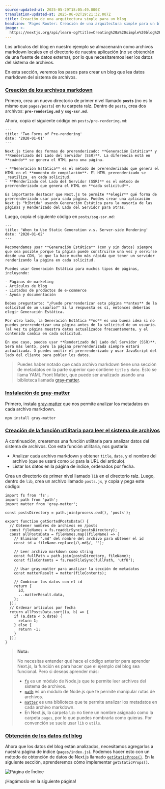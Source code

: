 ```yaml
---
source-updated-at: 2025-05-29T18:05:49.000Z
translation-updated-at: 2025-06-02T19:21:32.007Z
title: Creación de una arquitectura simple para un blog
headline: 'Pages Router: Creación de una arquitectura simple para un blog'
image: >-
  https://nextjs.org/api/learn-og?title=Creating%20a%20simple%20blog%20architecture&amp;chapter=19
---
```


Los artículos del blog en nuestro ejemplo se almacenarán como archivos markdown locales en el directorio de nuestra aplicación (no se obtendrán de una fuente de datos externa), por lo que necesitaremos leer los datos del sistema de archivos.

En esta sección, veremos los pasos para crear un blog que lea datos markdown del sistema de archivos.

### [Creación de los archivos markdown](#creating-the-markdown-files)

Primero, crea un nuevo directorio de primer nivel llamado **`posts`** (no es lo mismo que `pages/posts`) en tu carpeta raíz. Dentro de `posts`, crea dos archivos: **`pre-rendering.md`** y **`ssg-ssr.md`**.

Ahora, copia el siguiente código en `posts/pre-rendering.md`:

```
---
title: 'Two Forms of Pre-rendering'
date: '2020-01-01'
---
 
Next.js tiene dos formas de prerenderizado: **Generación Estática** y **Renderizado del Lado del Servidor (SSR)**. La diferencia está en **cuándo** se genera el HTML para una página.
 
- **Generación Estática** es el método de prerenderizado que genera el HTML en el **momento de compilación**. El HTML prerenderizado se _reutiliza_ en cada solicitud.
- **Renderizado del Lado del Servidor (SSR)** es el método de prerrenderizado que genera el HTML en **cada solicitud**.
 
Es importante destacar que Next.js te permite **elegir** qué forma de prerrenderizado usar para cada página. Puedes crear una aplicación Next.js "híbrida" usando Generación Estática para la mayoría de las páginas y Renderizado del Lado del Servidor para otras.
```

Luego, copia el siguiente código en `posts/ssg-ssr.md`:

```
---
title: 'When to Use Static Generation v.s. Server-side Rendering'
date: '2020-01-02'
---
 
Recomendamos usar **Generación Estática** (con y sin datos) siempre que sea posible porque tu página puede construirse una vez y servirse desde una CDN, lo que la hace mucho más rápida que tener un servidor renderizando la página en cada solicitud.
 
Puedes usar Generación Estática para muchos tipos de páginas, incluyendo:
 
- Páginas de marketing
- Artículos de blog
- Listados de productos de e-commerce
- Ayuda y documentación
 
Debes preguntarte: "¿Puedo prerrenderizar esta página **antes** de la solicitud de un usuario?" Si la respuesta es sí, entonces deberías elegir Generación Estática.
 
Por otro lado, la Generación Estática **no** es una buena idea si no puedes prerrenderizar una página antes de la solicitud de un usuario. Tal vez tu página muestra datos actualizados frecuentemente, y el contenido cambia en cada solicitud.
 
En ese caso, puedes usar **Renderizado del Lado del Servidor (SSR)**. Será más lento, pero la página prerrenderizada siempre estará actualizada. O puedes omitir el prerrenderizado y usar JavaScript del lado del cliente para poblar los datos.
```

> Puedes haber notado que cada archivo markdown tiene una sección de metadatos en la parte superior que contiene `title` y `date`. Esto se llama YAML Front Matter, que puede ser analizado usando una biblioteca llamada [gray-matter](https://github.com/jonschlinkert/gray-matter).

### [Instalación de gray-matter](#installing-gray-matter)

Primero, instala [gray-matter](https://github.com/jonschlinkert/gray-matter) que nos permite analizar los metadatos en cada archivo markdown.

```
npm install gray-matter
```

### [Creación de la función utilitaria para leer el sistema de archivos](#creating-the-utility-function-to-read-the-file-system)

A continuación, crearemos una función utilitaria para analizar datos del sistema de archivos. Con esta función utilitaria, nos gustaría:

*   Analizar cada archivo markdown y obtener `title`, `date`, y el nombre del archivo (que se usará como `id` para la URL del artículo).
*   Listar los datos en la página de índice, ordenados por fecha.

Crea un directorio de primer nivel llamado `lib` en el directorio raíz. Luego, dentro de `lib`, crea un archivo llamado `posts.js`, y copia y pega este código:

```
import fs from 'fs';
import path from 'path';
import matter from 'gray-matter';
 
const postsDirectory = path.join(process.cwd(), 'posts');
 
export function getSortedPostsData() {
  // Obtener nombres de archivos en /posts
  const fileNames = fs.readdirSync(postsDirectory);
  const allPostsData = fileNames.map((fileName) => {
    // Eliminar ".md" del nombre del archivo para obtener el id
    const id = fileName.replace(/\.md$/, '');
 
    // Leer archivo markdown como string
    const fullPath = path.join(postsDirectory, fileName);
    const fileContents = fs.readFileSync(fullPath, 'utf8');
 
    // Usar gray-matter para analizar la sección de metadatos
    const matterResult = matter(fileContents);
 
    // Combinar los datos con el id
    return {
      id,
      ...matterResult.data,
    };
  });
  // Ordenar artículos por fecha
  return allPostsData.sort((a, b) => {
    if (a.date < b.date) {
      return 1;
    } else {
      return -1;
    }
  });
}
```

> **Nota:**
> 
> No necesitas entender qué hace el código anterior para aprender Next.js, la función es para hacer que el ejemplo del blog sea funcional. Pero si deseas aprender más:
> 
> *   [`fs`](https://nodejs.org/api/fs.html#fsreaddirsyncpath-options) es un módulo de Node.js que te permite leer archivos del sistema de archivos.
> *   [`path`](https://nodejs.org/api/path.html#pathjoinpaths) es un módulo de Node.js que te permite manipular rutas de archivos.
> *   [`matter`](https://www.npmjs.com/package/gray-matter) es una biblioteca que te permite analizar los metadatos en cada archivo markdown.
> *   En Next.js, la carpeta `lib` no tiene un nombre asignado como la carpeta `pages`, por lo que puedes nombrarla como quieras. Por convención se suele usar `lib` o `utils`.

### [Obtención de los datos del blog](#fetching-the-blog-data)

Ahora que los datos del blog están analizados, necesitamos agregarlos a nuestra página de índice (`pages/index.js`). Podemos hacer esto con un método de obtención de datos de Next.js llamado [`getStaticProps()`](/docs/basic-features/data-fetching#getstaticprops-static-generation). En la siguiente sección, aprenderemos cómo implementar `getStaticProps()`.

![Página de Índice](https://h8DxKfmAPhn8O0p3.public.blob.vercel-storage.com/learn/pages-router/data-fetching/index-page.png)

¡Hagámoslo en la siguiente página!